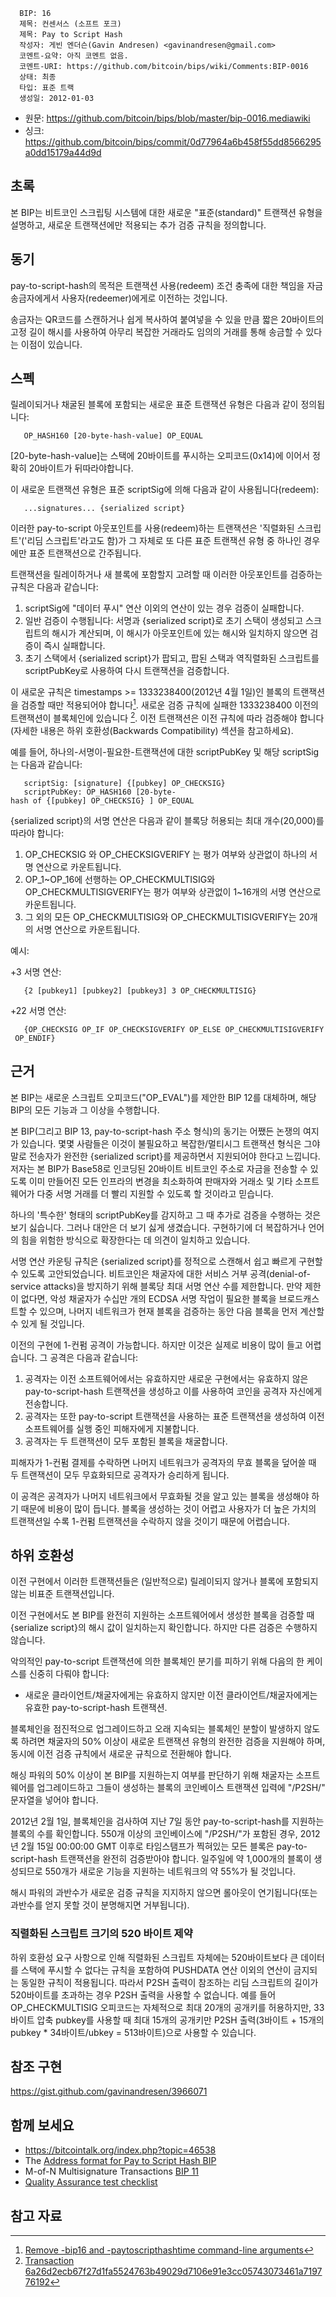 <pre>
  BIP: 16
  제목: 컨센서스 (소프트 포크)
  제목: Pay to Script Hash
  작성자: 게빈 엔더슨(Gavin Andresen) <gavinandresen@gmail.com>
  코멘트-요약: 아직 코멘트 없음.
  코멘트-URI: https://github.com/bitcoin/bips/wiki/Comments:BIP-0016
  상태: 최종
  타입: 표준 트랙
  생성일: 2012-01-03
</pre>
* 원문: https://github.com/bitcoin/bips/blob/master/bip-0016.mediawiki
* 싱크: https://github.com/bitcoin/bips/commit/0d77964a6b458f55dd8566295a0dd15179a44d9d

==초록==

본 BIP는 비트코인 스크립팅 시스템에 대한 새로운 "표준(standard)" 트랜잭션 유형을 설명하고, 새로운 트랜잭션에만 적용되는 추가 검증 규칙을 정의합니다.

==동기==

pay-to-script-hash의 목적은 트랜잭션 사용(redeem) 조건 충족에 대한 책임을 자금 송금자에게서 사용자(redeemer)에게로 이전하는 것입니다.

송금자는 QR코드를 스캔하거나 쉽게 복사하여 붙여넣을 수 있을 만큼 짧은 20바이트의 고정 길이 해시를 사용하여 아무리 복잡한 거래라도 임의의 거래를 통해 송금할 수 있다는 이점이 있습니다.

==스펙==

릴레이되거나 채굴된 블록에 포함되는 새로운 표준 트랜잭션 유형은 다음과 같이 정의됩니다:

    OP_HASH160 [20-byte-hash-value] OP_EQUAL

[20-byte-hash-value]는 스택에 20바이트를 푸시하는 오피코드(0x14)에 이어서 정확히 20바이트가 뒤따라야합니다.

이 새로운 트랜잭션 유형은 표준 scriptSig에 의해 다음과 같이 사용됩니다(redeem):

    ...signatures... {serialized script}

이러한 pay-to-script 아웃포인트를 사용(redeem)하는 트랜잭션은 '직렬화된 스크립트'('리딤 스크립트'라고도 함)가 그 자체로 또 다른 표준 트랜잭션 유형 중 하나인 경우에만 표준 트랜잭션으로 간주됩니다.

트랜잭션을 릴레이하거나 새 블록에 포함할지 고려할 때 이러한 아웃포인트를 검증하는 규칙은 다음과 같습니다:

# scriptSig에 "데이터 푸시" 연산 이외의 연산이 있는 경우 검증이 실패합니다.
# 일반 검증이 수행됩니다: 서명과 {serialized script}로 초기 스택이 생성되고 스크립트의 해시가 계산되며, 이 해시가 아웃포인트에 있는 해시와 일치하지 않으면 검증이 즉시 실패합니다.
#  초기 스택에서 {serialized script}가 팝되고, 팝된 스택과 역직렬화된 스크립트를 scriptPubKey로 사용하여 다시 트랜잭션을 검증합니다.

이 새로운 규칙은 timestamps >= 1333238400(2012년 4월 1일)인 블록의 트랜잭션을 검증할 때만 적용되어야 합니다<ref>[https://github.com/bitcoin/bitcoin/commit/8f188ece3c82c4cf5d52a3363e7643c23169c0ff Remove -bip16 and -paytoscripthashtime command-line arguments]</ref>. 새로운 검증 규칙에 실패한 1333238400 이전의 트랜잭션이 블록체인에 있습니다 <ref>[https://web.archive.org/web/20141122040355/http://blockexplorer.com/tx/6a26d2ecb67f27d1fa5524763b49029d7106e91e3cc05743073461a719776192 Transaction 6a26d2ecb67f27d1fa5524763b49029d7106e91e3cc05743073461a719776192]</ref>. 이전 트랜잭션은 이전 규칙에 따라 검증해야 합니다(자세한 내용은 하위 호환성(Backwards Compatibility) 섹션을 참고하세요).

예를 들어, 하나의-서명이-필요한-트랜잭션에 대한 scriptPubKey 및 해당 scriptSig는 다음과 같습니다:

    scriptSig: [signature] {[pubkey] OP_CHECKSIG}
    scriptPubKey: OP_HASH160 [20-byte-hash of {[pubkey] OP_CHECKSIG} ] OP_EQUAL

{serialized script}의 서명 연산은 다음과 같이 블록당 허용되는 최대 개수(20,000)를 따라야 합니다:

# OP_CHECKSIG 와 OP_CHECKSIGVERIFY 는 평가 여부와 상관없이 하나의 서명 연산으로 카운트됩니다.
# OP_1~OP_16에 선행하는 OP_CHECKMULTISIG와 OP_CHECKMULTISIGVERIFY는 평가 여부와 상관없이 1~16개의 서명 연산으로 카운트됩니다.
# 그 외의 모든 OP_CHECKMULTISIG와 OP_CHECKMULTISIGVERIFY는 20개의 서명 연산으로 카운트됩니다.

예시:

+3 서명 연산:
    {2 [pubkey1] [pubkey2] [pubkey3] 3 OP_CHECKMULTISIG}

+22 서명 연산:
    {OP_CHECKSIG OP_IF OP_CHECKSIGVERIFY OP_ELSE OP_CHECKMULTISIGVERIFY OP_ENDIF}

==근거==

본 BIP는 새로운 스크립트 오피코드("OP_EVAL")를 제안한 BIP 12를 대체하며, 해당 BIP의 모든 기능과 그 이상을 수행합니다.

본 BIP(그리고 BIP 13, pay-to-script-hash 주소 형식)의 동기는 어쨌든 논쟁의 여지가 있습니다. 몇몇 사람들은 이것이 불필요하고 복잡한/멀티시그 트랜잭션 형식은 그야말로 전송자가 완전한 {serialized script}를 제공하면서 지원되어야 한다고 느낍니다. 저자는 본 BIP가 Base58로 인코딩된 20바이트 비트코인 주소로 자금을 전송할 수 있도록 이미 만들어진 모든 인프라의 변경을 최소화하여 판매자와 거래소 및 기타 소프트웨어가 다중 서명 거래를 더 빨리 지원할 수 있도록 할 것이라고 믿습니다.

하나의 '특수한' 형태의 scriptPubKey를 감지하고 그 때 추가로 검증을 수행하는 것은 보기 싫습니다. 그러나 대안은 더 보기 싫게 생겼습니다. 구현하기에 더 복잡하거나 언어의 힘을 위험한 방식으로 확장한다는 데 의견이 일치하고 있습니다.

서명 연산 카운팅 규칙은 {serialized script}를 정적으로 스캔해서 쉽고 빠르게 구현할 수 있도록 고안되었습니다. 비트코인은 채굴자에 대한 서비스 거부 공격(denial-of-service attacks)을 방지하기 위해 블록당 최대 서명 연산 수를 제한합니다. 만약 제한이 없다면, 악성 채굴자가 수십만 개의 ECDSA 서명 작업이 필요한 블록을 브로드캐스트할 수 있으며, 나머지 네트워크가 현재 블록을 검증하는 동안 다음 블록을 먼저 계산할 수 있게 될 것입니다.

이전의 구현에 1-컨펌 공격이 가능합니다. 하지만 이것은 실제로 비용이 많이 들고 어렵습니다. 그 공격은 다음과 같습니다:

# 공격자는 이전 소프트웨어에서는 유효하지만 새로운 구현에서는 유효하지 않은 pay-to-script-hash 트랜잭션을 생성하고 이를 사용하여 코인을 공격자 자신에게 전송합니다.
# 공격자는 또한 pay-to-script 트랜잭션을 사용하는 표준 트랜잭션을 생성하여 이전 소프트웨어를 실행 중인 피해자에게 지불합니다.
# 공격자는 두 트랜잭션이 모두 포함된 블록을 채굴합니다.

피해자가 1-컨펌 결제를 수락하면 나머지 네트워크가 공격자의 무효 블록을 덮어쓸 때 두 트랜잭션이 모두 무효화되므로 공격자가 승리하게 됩니다.

이 공격은 공격자가 나머지 네트워크에서 무효화될 것을 알고 있는 블록을 생성해야 하기 때문에 비용이 많이 듭니다. 블록을 생성하는 것이 어렵고 사용자가 더 높은 가치의 트랜잭션일 수록 1-컨펌 트랜잭션을 수락하지 않을 것이기 때문에 어렵습니다.

==하위 호환성==

이전 구현에서 이러한 트랜잭션들은 (일반적으로) 릴레이되지 않거나 블록에 포함되지 않는 비표준 트랜잭션입니다.

이전 구현에서도 본 BIP를 완전히 지원하는 소프트웨어에서 생성한 블록을 검증할 때 {serialize script}의 해시 값이 일치하는지 확인합니다. 하지만 다른 검증은 수행하지 않습니다.

악의적인 pay-to-script 트랜잭션에 의한 블록체인 분기를 피하기 위해 다음의 한 케이스를 신중히 다뤄야 합니다:

* 새로운 클라이언트/채굴자에게는 유효하지 않지만 이전 클라이언트/채굴자에게는 유효한 pay-to-script-hash 트랜잭션.

블록체인을 점진적으로 업그레이드하고 오래 지속되는 블록체인 분할이 발생하지 않도록 하려면 채굴자의 50% 이상이 새로운 트랜잭션 유형의 완전한 검증을 지원해야 하며, 동시에 이전 검증 규칙에서 새로운 규칙으로 전환해야 합니다.

해싱 파워의 50% 이상이 본 BIP를 지원하는지 여부를 판단하기 위해 채굴자는 소프트웨어를 업그레이드하고 그들이 생성하는 블록의 코인베이스 트랜잭션 입력에 "/P2SH/" 문자열을 넣어야 합니다.

2012년 2월 1일, 블록체인을 검사하여 지난 7일 동안 pay-to-script-hash를 지원하는 블록의 수를 확인합니다. 550개 이상의 코인베이스에 "/P2SH/"가 포함된 경우, 2012년 2월 15일 00:00:00 GMT 이후로 타임스탬프가 찍혀있는 모든 블록은 pay-to-script-hash 트랜잭션을 완전히 검증받아야 합니다. 일주일에 약 1,000개의 블록이 생성되므로 550개가 새로운 기능을 지원하는 네트워크의 약 55%가 될 것입니다.

해시 파워의 과반수가 새로운 검증 규칙을 지지하지 않으면 롤아웃이 연기됩니다(또는 과반수를 얻지 못할 것이 분명해지면 거부됩니다).

===직렬화된 스크립트 크기의 520 바이트 제약===

하위 호환성 요구 사항으로 인해 직렬화된 스크립트 자체에는 520바이트보다 큰 데이터를 스택에 푸시할 수 없다는 규칙을 포함하여 PUSHDATA 연산 이외의 연산이 금지되는 동일한 규칙이 적용됩니다. 따라서 P2SH 출력이 참조하는 리딤 스크립트의 길이가 520바이트를 초과하는 경우 P2SH 출력을 사용할 수 없습니다. 예를 들어 OP_CHECKMULTISIG 오피코드는 자체적으로 최대 20개의 공개키를 허용하지만, 33바이트 압축 pubkey를 사용할 때 최대 15개의 공개키만 P2SH 출력(3바이트 + 15개의 pubkey * 34바이트/ubkey = 513바이트)으로 사용할 수 있습니다.

==참조 구현==

https://gist.github.com/gavinandresen/3966071

==함께 보세요==

* https://bitcointalk.org/index.php?topic=46538
* The [[bip-0013.mediawiki|Address format for Pay to Script Hash BIP]]
* M-of-N Multisignature Transactions [[bip-0011.mediawiki|BIP 11]]
* [[bip-0016/qa.mediawiki|Quality Assurance test checklist]]

== 참고 자료 ==
<references>
